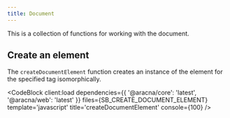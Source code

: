 ```yaml
---
title: Document
---
```



This is a collection of functions for working with the document.

## Create an element

The `createDocumentElement` function creates an instance of the element for the specified tag isomorphically.

<CodeBlock
  client:load
  dependencies={{ '@aracna/core': 'latest', '@aracna/web': 'latest' }}
  files={SB_CREATE_DOCUMENT_ELEMENT}
  template='javascript'
  title='createDocumentElement'
  console={100}
/>
